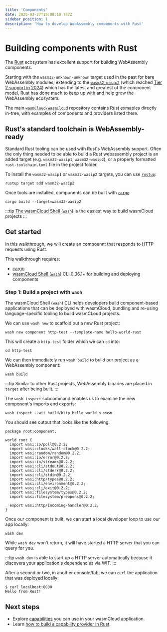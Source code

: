 ```yaml
---
title: 'Components'
date: 2025-03-27T15:08:10.737Z
sidebar_position: 1
description: 'How to develop WebAssembly components with Rust'
---
```


# Building components with Rust

The [Rust][rust] ecosystem has excellent support for building WebAssembly components.

Starting with the `wasm32-unknown-unknown` target used in the past for bare WebAssembly modules, extending to the
[`wasm32-wasip2`][tgt-wasm32-wasip2] (which reached [Tier 2 support in 2024][blog-t2-wasm32-wasip2]) which has the latest and
greatest of the component model, Rust has done much to keep up with and help grow the WebAssembly ecosystem.

[tgt-wasm32-unknown-unknown]: https://doc.rust-lang.org/stable/rustc/platform-support/wasm32-unknown-unknown.html
[tgt-wasm32-wasip2]: https://doc.rust-lang.org/stable/rustc/platform-support/wasm32-wasip2.html
[blog-t2-wasm32-wasip2]: https://blog.rust-lang.org/2024/11/26/wasip2-tier-2.html

The main [`wasmCloud/wasmCloud`](https://github.com/wasmCloud/wasmcloud/tree/main) repository contains Rust exmaples directly in-tree,
with examples of components and providers listed there.

[rust]: https://rust-lang.org

## Rust's standard toolchain is WebAssembly-ready

Standard Rust tooling can be used with Rust's WebAssembly support. Often the only thing needed to be able to build a Rust webassembly project
is an added target (e.g. `wasm32-wasip1`, `wasm32-wasip2`), or a properly formatted `rust-toolchain.toml` file in the project folder.

To install the `wasm32-wasip1` or `wasm32-wasip2` targets, you can use [`rustup`][rustup]:

```console
rustup target add wasm32-wasip2
```

Once tools are installed, components can be built with [`cargo`][cargo]:

```
cargo build --target=wasm32-wasip2
```

:::tip
[The wasmCloud Shell (`wash`)][wash] is the easiest way to build wasmCloud projects
:::

[wash]: /docs/ecosystem/wash
[rustup]: https://rust-lang.github.io/rustup
[cargo]: https://doc.rust-lang.org/cargo

## Get started

In this walkthrough, we will create an compoennt that responds to HTTP requests using Rust.

This walkthrough requires:

* [cargo][cargo]
* [wasmCloud Shell (`wash`)](https://wasmcloud.com/docs/installation) CLI 0.36.1+ for building and deploying components

### Step 1: Build a project with `wash`

The wasmCloud Shell (`wash`) CLI helps developers build component-based applications that can be deployed with wasmCloud, bundling and re-using language-specific tooling
to build wasmCLoud projects.

We can use `wash new` to scaffold out a new Rust project:

```console
wash new component http-test --template-name hello-world-rust
```

This will create a `http-test` folder which we can `cd` into:

```console
cd http-test
```

We can then immediately run `wash build` to build our project as a WebAssembly component:

```console
wash build
```

:::tip
Similar to other Rust projects, WebAssembly binaries are placed in `target` after being built.
:::

The `wash inspect` subcommand enables us to examine the new component's imports and exports:

```console
wash inspect --wit build/http_hello_world_s.wasm
```

You should see output that looks like the following:

```wit
package root:component;

world root {
  import wasi:io/poll@0.2.2;
  import wasi:clocks/wall-clock@0.2.2;
  import wasi:random/random@0.2.2;
  import wasi:io/error@0.2.2;
  import wasi:io/streams@0.2.2;
  import wasi:cli/stdout@0.2.2;
  import wasi:cli/stderr@0.2.2;
  import wasi:cli/stdin@0.2.2;
  import wasi:http/types@0.2.2;
  import wasi:cli/environment@0.2.2;
  import wasi:cli/exit@0.2.2;
  import wasi:filesystem/types@0.2.2;
  import wasi:filesystem/preopens@0.2.2;

  export wasi:http/incoming-handler@0.2.2;
}
```

Once our component is built, we can start a local developer loop to use our app locally:

```console
wash dev
```

While `wash dev` won't return, it will have started a HTTP server that you can query for you.

:::tip
`wash dev` is able to start up a HTTP server automatically because it discovers your application's
dependencies via WIT.
:::

After a second or two, in another console/tab, we can `curl` the application that was deployed locally:

```
$ curl localhost:8000
Hello from Rust!
```

## Next steps

* Explore [capabilities](/docs/capabilities/index.mdx) you can use in your wasmCloud application.
* Learn [how to build a capability provider in Rust](/docs/developer/languages/rust/providers.mdx).
